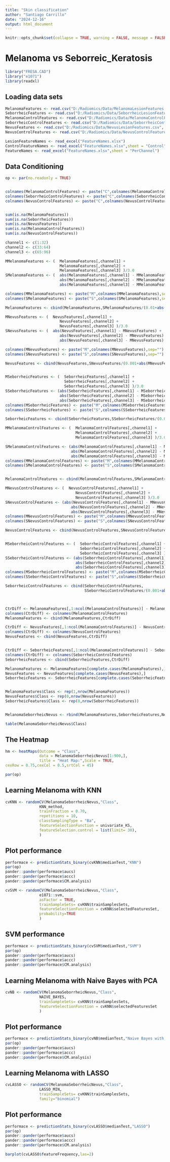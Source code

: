 ```yaml
---
title: "Skin classification"
author: "Santiago Carrillo"
date: "2024-12-16"
output: html_document
---
```



```r
knitr::opts_chunk$set(collapse = TRUE, warning = FALSE, message = FALSE,comment = "#>")

```

# Melanoma vs Seborreic_Keratosis


```r

library("FRESA.CAD")
library("e1071")
library(readxl)
```

## Loading data sets

```r
MelanomaFeatures <- read.csv("D:/Radiomics/Data/MelanomaLesionFeatures.csv", header=FALSE)
SeborrheicFeatures <- read.csv("D:/Radiomics/Data/SeborrheicLesionFeatures.csv", header=FALSE)
MelanomaControlFeatures <- read.csv("D:/Radiomics/Data/MelanomaControlFeatures.csv", header=FALSE)
SeborrheicControlFeatures <- read.csv("D:/Radiomics/Data/SeborrheicControlFeatures.csv", header=FALSE)
NevusFeatures <- read.csv("D:/Radiomics/Data/NevusLesionFeatures.csv", header=FALSE)
NevusControlFeatures <- read.csv("D:/Radiomics/Data/NevusControlFeatures.csv", header=FALSE)

LesionFeatureNames <- read_excel("FeatureNames.xlsx")
ControlFeatureNames <- read_excel("FeatureNames.xlsx",sheet = "Control")
FeatureNames <- read_excel("FeatureNames.xlsx",sheet = "PerChannel")

```

## Data Conditioning

```r
op <- par(no.readonly = TRUE)


colnames(MelanomaControlFeatures) <- paste("C",colnames(MelanomaControlFeatures),sep="")
colnames(SeborrheicControlFeatures) <- paste("C",colnames(SeborrheicControlFeatures),sep="")
colnames(NevusControlFeatures) <- paste("C",colnames(NevusControlFeatures),sep="")


sum(is.na(MelanomaFeatures))
sum(is.na(SeborrheicFeatures))
sum(is.na(NevusFeatures))
sum(is.na(MelanomaControlFeatures))
sum(is.na(NevusControlFeatures))

channel1 <- c(1:32)
channel2 <- c(33:64)
channel3 <- c(65:96)

MMelanomaFeatures <- (  MelanomaFeatures[,channel1] +
                        MelanomaFeatures[,channel2] +
                        MelanomaFeatures[,channel3] )/3.0
SMelanomaFeatures <- (  abs(MelanomaFeatures[,channel1] - MMelanomaFeatures) +
                        abs(MelanomaFeatures[,channel2] - MMelanomaFeatures) +
                        abs(MelanomaFeatures[,channel3] - MMelanomaFeatures) )/3.0

colnames(MMelanomaFeatures) <- paste("M",colnames(MMelanomaFeatures),sep="")
colnames(SMelanomaFeatures) <- paste("S",colnames(SMelanomaFeatures),sep="")

MelanomaFeatures <- cbind(MelanomaFeatures,SMelanomaFeatures/(0.01+abs(MMelanomaFeatures)))

MNevusFeatures <- (  NevusFeatures[,channel1] +
                        NevusFeatures[,channel2] +
                        NevusFeatures[,channel3] )/3.0
SNevusFeatures <- (  abs(NevusFeatures[,channel1] - MNevusFeatures) +
                        abs(NevusFeatures[,channel2] - MNevusFeatures) +
                        abs(NevusFeatures[,channel3] - MNevusFeatures) )/3.0

colnames(MNevusFeatures) <- paste("M",colnames(MNevusFeatures),sep="")
colnames(SNevusFeatures) <- paste("S",colnames(SNevusFeatures),sep="")

NevusFeatures <- cbind(NevusFeatures,SNevusFeatures/(0.001+abs(MNevusFeatures)))


MSeborrheicFeatures <- (  SeborrheicFeatures[,channel1] +
                          SeborrheicFeatures[,channel2] +
                          SeborrheicFeatures[,channel3] )/3.0
SSeborrheicFeatures <- (abs(SeborrheicFeatures[,channel1] - MSeborrheicFeatures) +
                        abs(SeborrheicFeatures[,channel2] - MSeborrheicFeatures) +
                        abs(SeborrheicFeatures[,channel3] - MSeborrheicFeatures))/3.0
colnames(MSeborrheicFeatures) <- paste("M",colnames(MSeborrheicFeatures),sep="")
colnames(SSeborrheicFeatures) <- paste("S",colnames(SSeborrheicFeatures),sep="")

SeborrheicFeatures <- cbind(SeborrheicFeatures,SSeborrheicFeatures/(0.001+abs(MSeborrheicFeatures)))

MMelanomaControlFeatures <- (  MelanomaControlFeatures[,channel1] +
                               MelanomaControlFeatures[,channel2] +
                               MelanomaControlFeatures[,channel3] )/3.0

SMelanomaControlFeatures <- (abs(MelanomaControlFeatures[,channel1] - MMelanomaControlFeatures) +
                             abs(MelanomaControlFeatures[,channel2] - MMelanomaControlFeatures) +
                             abs(MelanomaControlFeatures[,channel3] - MMelanomaControlFeatures))/3.0
colnames(MMelanomaControlFeatures) <- paste("M",colnames(MMelanomaControlFeatures),sep="")
colnames(SMelanomaControlFeatures) <- paste("S",colnames(SMelanomaControlFeatures),sep="")


MelanomaControlFeatures <- cbind(MelanomaControlFeatures,SMelanomaControlFeatures/(0.001+abs(MMelanomaControlFeatures)))

MNevusControlFeatures <- (  NevusControlFeatures[,channel1] +
                               NevusControlFeatures[,channel2] +
                               NevusControlFeatures[,channel3] )/3.0
SNevusControlFeatures <- (abs(NevusControlFeatures[,channel1] - MNevusControlFeatures) +
                             abs(NevusControlFeatures[,channel2] - MNevusControlFeatures) +
                             abs(NevusControlFeatures[,channel3] - MNevusControlFeatures))/3.0
colnames(MNevusControlFeatures) <- paste("M",colnames(MNevusControlFeatures),sep="")
colnames(SNevusControlFeatures) <- paste("S",colnames(SNevusControlFeatures),sep="")

NevusControlFeatures <- cbind(NevusControlFeatures,SNevusControlFeatures/(0.001+abs(MNevusControlFeatures)))


MSeborrheicControlFeatures <- (  SeborrheicControlFeatures[,channel1] +
                                 SeborrheicControlFeatures[,channel2] +
                                 SeborrheicControlFeatures[,channel3] )/3.0
SSeborrheicControlFeatures <- (abs(SeborrheicControlFeatures[,channel1] - MSeborrheicControlFeatures) +
                               abs(SeborrheicControlFeatures[,channel2] - MSeborrheicControlFeatures) +
                               abs(SeborrheicControlFeatures[,channel3] - MSeborrheicControlFeatures))/3.0
colnames(MSeborrheicControlFeatures) <- paste("M",colnames(MSeborrheicControlFeatures),sep="")
colnames(SSeborrheicControlFeatures) <- paste("S",colnames(SSeborrheicControlFeatures),sep="")

SeborrheicControlFeatures <- cbind(SeborrheicControlFeatures,
                                   SSeborrheicControlFeatures/(0.001+abs(MSeborrheicControlFeatures)))



CtrDiff <- MelanomaFeatures[,1:ncol(MelanomaControlFeatures)] - MelanomaControlFeatures;
colnames(CtrDiff) <- colnames(MelanomaControlFeatures)
MelanomaFeatures <- cbind(MelanomaFeatures,CtrDiff) 

CtrDiff <- NevusFeatures[,1:ncol(MelanomaControlFeatures)] - NevusControlFeatures;
colnames(CtrDiff) <- colnames(NevusControlFeatures)
NevusFeatures <- cbind(NevusFeatures,CtrDiff) 


CtrDiff <- SeborrheicFeatures[,1:ncol(MelanomaControlFeatures)] - SeborrheicControlFeatures;
colnames(CtrDiff) <- colnames(SeborrheicControlFeatures)
SeborrheicFeatures <- cbind(SeborrheicFeatures,CtrDiff)

MelanomaFeatures <- MelanomaFeatures[complete.cases(MelanomaFeatures),]
NevusFeatures <- NevusFeatures[complete.cases(NevusFeatures),]
SeborrheicFeatures <- SeborrheicFeatures[complete.cases(SeborrheicFeatures),]


MelanomaFeatures$Class <- rep(1,nrow(MelanomaFeatures))
NevusFeatures$Class <- rep(0,nrow(NevusFeatures))
SeborrheicFeatures$Class <- rep(0,nrow(SeborrheicFeatures))


MelanomaSeborrheicNevus <- rbind(MelanomaFeatures,SeborrheicFeatures,NevusFeatures)

table(MelanomaSeborrheicNevus$Class)


```

## The Heatmap
```r

hm <- heatMaps(Outcome = "Class",
               data = MelanomaSeborrheicNevus[1:900,],
               title = "Heat Map:",Scale = TRUE,
cexRow = 0.75,cexCol = 0.5,srtCol = 45)

par(op)
```

## Learning Melanoma with KNN

```r
cvKNN <- randomCV(MelanomaSeborrheicNevus,"Class",
               KNN_method,
               trainFraction = 0.70,
               repetitions = 10,
               classSamplingType = "Ba",
               featureSelectionFunction = univariate_KS,
               featureSelection.control = list(limit= 30),
               )

```

## Plot performance

```r
performace <- predictionStats_binary(cvKNN$medianTest,"KNN")
par(op)
pander::pander(performace$aucs)
pander::pander(performace$accc)
pander::pander(performace$CM.analysis)

```


```r
cvSVM <- randomCV(MelanomaSeborrheicNevus,"Class",
               e1071::svm,
               asFactor = TRUE,
               trainSampleSets= cvKNN$trainSamplesSets, 
               featureSelectionFunction = cvKNN$selectedFeaturesSet,
               probability=TRUE
               )

```

## SVM performance

```r
performace <- predictionStats_binary(cvSVM$medianTest,"SVM")
par(op)
pander::pander(performace$aucs)
pander::pander(performace$accc)
pander::pander(performace$CM.analysis)

```


## Learning Melanoma with Naive Bayes with PCA

```r

cvNB <- randomCV(MelanomaSeborrheicNevus,"Class",
               NAIVE_BAYES,
               trainSampleSets= cvKNN$trainSamplesSets,
               featureSelectionFunction = cvKNN$selectedFeaturesSet
               )

```

## Plot performance

```r
performace <- predictionStats_binary(cvNB$medianTest,"Naive Bayes with PCA")
par(op)
pander::pander(performace$aucs)
pander::pander(performace$accc)
pander::pander(performace$CM.analysis)

```

## Learning Melanoma with LASSO

```r
cvLASSO <- randomCV(MelanomaSeborrheicNevus,"Class",
               LASSO_MIN,
               trainSampleSets= cvKNN$trainSamplesSets, 
               family="binomial")

```

## Plot performance

```r
performace <- predictionStats_binary(cvLASSO$medianTest,"LASSO")
par(op)
pander::pander(performace$aucs)
pander::pander(performace$accc)
pander::pander(performace$CM.analysis)

```

```r
barplot(cvLASSO$featureFrequency,las=2)
```

